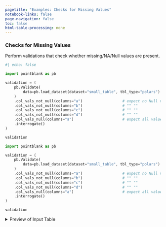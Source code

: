 ```yaml
---
pagetitle: "Examples: Checks for Missing Values"
notebook-links: false
page-navigation: false
toc: false
html-table-processing: none
---
```


### Checks for Missing Values

Perform validations that check whether missing/NA/Null values are present.

```python
#| echo: false

import pointblank as pb

validation = (
    pb.Validate(
        data=pb.load_dataset(dataset="small_table", tbl_type="polars")
    )
    .col_vals_not_null(columns="a")                  # expect no Null values
    .col_vals_not_null(columns="b")                  # "" ""
    .col_vals_not_null(columns="c")                  # "" ""
    .col_vals_not_null(columns="d")                  # "" ""
    .col_vals_null(columns="a")                      # expect all values to be Null
    .interrogate()
)

validation
```

```python
import pointblank as pb

validation = (
    pb.Validate(
        data=pb.load_dataset(dataset="small_table", tbl_type="polars")
    )
    .col_vals_not_null(columns="a")                  # expect no Null values
    .col_vals_not_null(columns="b")                  # "" ""
    .col_vals_not_null(columns="c")                  # "" ""
    .col_vals_not_null(columns="d")                  # "" ""
    .col_vals_null(columns="a")                      # expect all values to be Null
    .interrogate()
)

validation
```

<details>
<summary>Preview of Input Table</summary>

```python
# | echo: false
pb.preview(pb.load_dataset(dataset="small_table", tbl_type="polars"), n_head=20, n_tail=20)
```

</details>
